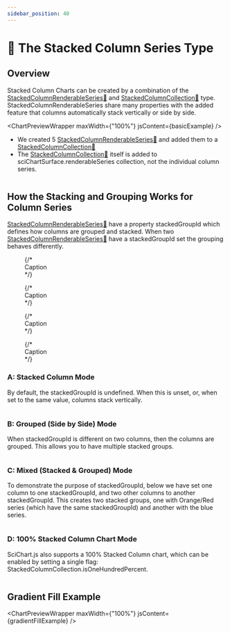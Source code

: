 ```yaml
---
sidebar_position: 40
---
```



# 🔄 The Stacked Column Series Type

## Overview
Stacked Column Charts can be created by a combination of the [StackedColumnRenderableSeries:blue_book:](https://www.scichart.com/documentation/js/v4/typedoc/classes/stackedcolumnrenderableseries.html)  and [StackedColumnCollection:blue_book:](https://www.scichart.com/documentation/js/v4/typedoc/classes/stackedcolumncollection.html)  type. StackedColumnRenderableSeries share many properties with the added feature that columns automatically stack vertically or side by side.

<ChartPreviewWrapper maxWidth={"100%"} jsContent={basicExample} />

- We created 5 [StackedColumnRenderableSeries:blue_book:](https://www.scichart.com/documentation/js/v4/typedoc/classes/stackedcolumnrenderableseries.html) and added them to a [StackedColumnCollection:blue_book:](https://www.scichart.com/documentation/js/v4/typedoc/classes/stackedcolumncollection.html)
- The [StackedColumnCollection:blue_book:](https://www.scichart.com/documentation/js/v4/typedoc/classes/stackedcolumncollection.html) itself is added to sciChartSurface.renderableSeries collection, not the individual column series.

```ts showLineNumbers file=./basic-example/demo.ts start=region_A_start end=region_A_end

```

## How the Stacking and Grouping Works for Column Series

[StackedColumnRenderableSeries:blue_book:](https://www.scichart.com/documentation/js/v4/typedoc/classes/stackedcolumnrenderableseries.html) have a property stackedGroupId which defines how columns are grouped and stacked.
When two [StackedColumnRenderableSeries:blue_book:](https://www.scichart.com/documentation/js/v4/typedoc/classes/stackedcolumnrenderableseries.html) have a stackedGroupId set the grouping behaves differently.

<div style={{ display: 'flex', gap: '8px', justifyContent: 'center' }}>
  <figure style={{ margin: 0, textAlign: 'center', flexGrow: "1" }}>
    <ChartPreviewWrapper maxWidth={"100%"} jsContent={stackedExample} />
    {/* <figcaption>Caption </figcaption> */}
  </figure>
  <figure style={{ margin: 0, textAlign: 'center', flexGrow: "1"  }}>
    <ChartPreviewWrapper maxWidth={"100%"} jsContent={groupedExample} />
    {/* <figcaption>Caption </figcaption> */}
  </figure>
</div>
<div style={{ display: 'flex', gap: '8px', justifyContent: 'center' }}>
  <figure style={{ margin: 0, textAlign: 'center', flexGrow: "1"  }}>
    <ChartPreviewWrapper maxWidth={"100%"} jsContent={mixedExample} />
    {/* <figcaption>Caption </figcaption> */}
  </figure>
  <figure style={{ margin: 0, textAlign: 'center', flexGrow: "1"  }}>
   <ChartPreviewWrapper maxWidth={"100%"} jsContent={hundredPercentExample} />
    {/* <figcaption>Caption </figcaption> */}
  </figure>
</div>

### A: Stacked Column Mode

By default, the stackedGroupId is undefined. When this is unset, or, when set to the same value, columns stack vertically.

```ts showLineNumbers file=./grouping-options/stackedExample.ts start=region_A_start end=region_A_end

```
### B: Grouped (Side by Side) Mode

When stackedGroupId is different on two columns, then the columns are grouped. This allows you to have multiple stacked groups.

```ts showLineNumbers file=./grouping-options/groupedExample.ts start=region_A_start end=region_A_end

```
### C: Mixed (Stacked & Grouped) Mode

To demonstrate the purpose of stackedGroupId, below we have set one column to one stackedGroupId, and two other columns to another stackedGroupId. This creates two stacked groups, one with Orange/Red series (which have the same stackedGroupId) and another with the blue series.

```ts showLineNumbers file=./grouping-options/mixedExample.ts start=region_A_start end=region_A_end

```
### D: 100% Stacked Column Chart Mode

SciChart.js also supports a 100% Stacked Column chart, which can be enabled by setting a single flag: StackedColumnCollection.isOneHundredPercent.

```ts showLineNumbers file=./grouping-options/100PercentExample.ts start=region_A_start end=region_A_end

```

## Gradient Fill Example

<ChartPreviewWrapper maxWidth={"100%"} jsContent={gradientFillExample} />
```ts showLineNumbers file=./gradient-fill-example/demo.ts start=region_A_start end=region_A_end

```